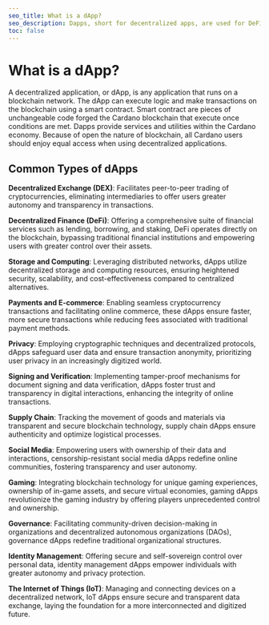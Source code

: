 ```yaml
---
seo_title: What is a dApp?
seo_description: Dapps, short for decentralized apps, are used for DeFi, identity, social media, AI, and more. Learn about dApps and discover top dApps on Cardano.
toc: false
---
```


# What is a dApp?

A decentralized application, or dApp, is any application that runs on a blockchain network. The dApp can execute logic and make transactions on the blockchain using a smart contract. Smart contract are pieces of unchangeable code forged the Cardano blockchain that execute once conditions are met. Dapps provide services and utilities within the Cardano economy. Because of open the nature of blockchain, all Cardano users should enjoy equal access when using decentralized applications.

## Common Types of dApps

**Decentralized Exchange (DEX)**: Facilitates peer-to-peer trading of cryptocurrencies, eliminating intermediaries to offer users greater autonomy and transparency in transactions.

**Decentralized Finance (DeFi)**: Offering a comprehensive suite of financial services such as lending, borrowing, and staking, DeFi operates directly on the blockchain, bypassing traditional financial institutions and empowering users with greater control over their assets.

**Storage and Computing**: Leveraging distributed networks, dApps utilize decentralized storage and computing resources, ensuring heightened security, scalability, and cost-effectiveness compared to centralized alternatives.

**Payments and E-commerce**: Enabling seamless cryptocurrency transactions and facilitating online commerce, these dApps ensure faster, more secure transactions while reducing fees associated with traditional payment methods.

**Privacy**: Employing cryptographic techniques and decentralized protocols, dApps safeguard user data and ensure transaction anonymity, prioritizing user privacy in an increasingly digitized world.

**Signing and Verification**: Implementing tamper-proof mechanisms for document signing and data verification, dApps foster trust and transparency in digital interactions, enhancing the integrity of online transactions.

**Supply Chain**: Tracking the movement of goods and materials via transparent and secure blockchain technology, supply chain dApps ensure authenticity and optimize logistical processes.

**Social Media**: Empowering users with ownership of their data and interactions, censorship-resistant social media dApps redefine online communities, fostering transparency and user autonomy.

**Gaming**: Integrating blockchain technology for unique gaming experiences, ownership of in-game assets, and secure virtual economies, gaming dApps revolutionize the gaming industry by offering players unprecedented control and ownership.

**Governance**: Facilitating community-driven decision-making in organizations and decentralized autonomous organizations (DAOs), governance dApps redefine traditional organizational structures.

**Identity Management**: Offering secure and self-sovereign control over personal data, identity management dApps empower individuals with greater autonomy and privacy protection.

**The Internet of Things (IoT)**: Managing and connecting devices on a decentralized network, IoT dApps ensure secure and transparent data exchange, laying the foundation for a more interconnected and digitized future.
